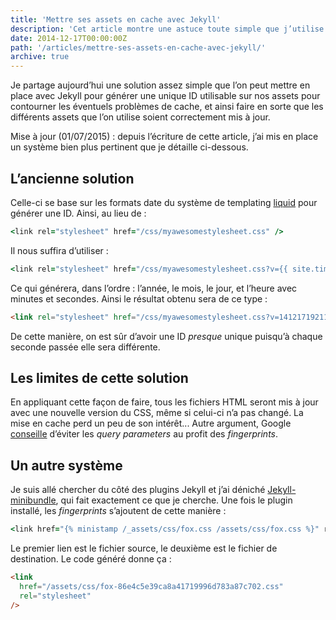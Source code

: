 ```yaml
---
title: 'Mettre ses assets en cache avec Jekyll'
description: 'Cet article montre une astuce toute simple que j’utilise pour contourner les problèmes de cache que l’on peut rencontrer sur Jekyll avec différents assets.'
date: 2014-12-17T00:00:00Z
path: '/articles/mettre-ses-assets-en-cache-avec-jekyll/'
archive: true
---
```


Je partage aujourd’hui une solution assez simple que l’on peut mettre en place avec Jekyll pour générer une unique ID utilisable sur nos assets pour contourner les éventuels problèmes de cache, et ainsi faire en sorte que les différents assets que l’on utilise soient correctement mis à jour.

<p class="info">
  Mise à jour (01/07/2015) : depuis l’écriture de cette article, j’ai mis en
  place un système bien plus pertinent que je détaille ci-dessous.
</p>

## L’ancienne solution

Celle-ci se base sur les formats date du système de templating <a href="http://liquidmarkup.org/">liquid</a> pour générer une ID. Ainsi, au lieu de :

```ruby
<link rel="stylesheet" href="/css/myawesomestylesheet.css" />
```

Il nous suffira d’utiliser :

```ruby
<link rel="stylesheet" href="/css/myawesomestylesheet.css?v={{ site.time | date: '%y%m%d%k%M%S' }}">
```

Ce qui générera, dans l’ordre : l’année, le mois, le jour, et l’heure avec minutes et secondes. Ainsi le résultat obtenu sera de ce type :

```html
<link rel="stylesheet" href="/css/myawesomestylesheet.css?v=141217192112" />
```

De cette manière, on est sûr d’avoir une ID _presque_ unique puisqu’à chaque seconde passée elle sera différente.

## Les limites de cette solution

En appliquant cette façon de faire, tous les fichiers HTML seront mis à jour avec une nouvelle version du CSS, même si celui-ci n’a pas changé. La mise en cache perd un peu de son intérêt... Autre argument, Google [conseille](https://developers.google.com/speed/docs/insights/LeverageBrowserCaching) d’éviter les _query parameters_ au profit des _fingerprints_.

## Un autre système

Je suis allé chercher du côté des plugins Jekyll et j’ai déniché [Jekyll-minibundle](https://github.com/tkareine/jekyll-minibundle), qui fait exactement ce que je cherche. Une fois le plugin installé, les _fingerprints_ s’ajoutent de cette manière :

```ruby
<link href="{% ministamp /_assets/css/fox.css /assets/css/fox.css %}" rel="stylesheet">
```

Le premier lien est le fichier source, le deuxième est le fichier de destination. Le code généré donne ça :

```html
<link
  href="/assets/css/fox-86e4c5e39ca8a41719996d783a87c702.css"
  rel="stylesheet"
/>
```
